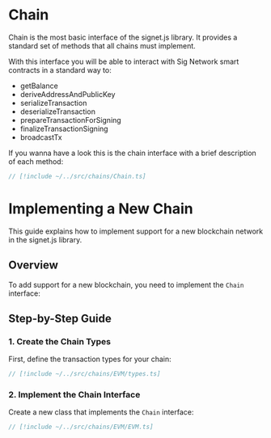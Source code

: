 # Chain

Chain is the most basic interface of the signet.js library. It provides a standard set of methods that all chains must implement.

With this interface you will be able to interact with Sig Network smart contracts in a standard way to:

- getBalance
- deriveAddressAndPublicKey
- serializeTransaction
- deserializeTransaction
- prepareTransactionForSigning
- finalizeTransactionSigning
- broadcastTx

If you wanna have a look this is the chain interface with a brief description of each method:

```ts twoslash
// [!include ~/../src/chains/Chain.ts]
```

# Implementing a New Chain

This guide explains how to implement support for a new blockchain network in the signet.js library.

## Overview

To add support for a new blockchain, you need to implement the `Chain` interface:

## Step-by-Step Guide

### 1. Create the Chain Types

First, define the transaction types for your chain:

```ts twoslash
// [!include ~/../src/chains/EVM/types.ts]
```

### 2. Implement the Chain Interface

Create a new class that implements the `Chain` interface:

```ts twoslash
// [!include ~/../src/chains/EVM/EVM.ts]
```
